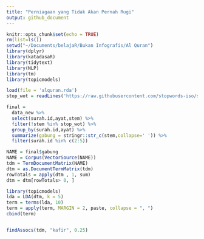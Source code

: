 ```yaml
---
title: "Perniagaan yang Tidak Akan Pernah Rugi"
output: github_document
---
```


```r
knitr::opts_chunk$set(echo = TRUE)
rm(list=ls())
setwd("~/Documents/belajaR/Bukan Infografis/Al Quran")
library(dplyr)
library(katadasaR)
library(tidytext)
library(NLP)
library(tm)
library(topicmodels)

load(file = 'alquran.rda')
stop_wot = readLines('https://raw.githubusercontent.com/stopwords-iso/stopwords-id/master/stopwords-id.txt')

final = 
  data_new %>% 
  select(surah.id,ayat,stem) %>% 
  filter(!stem %in% stop_wot) %>% 
  group_by(surah.id,ayat) %>% 
  summarize(gabung = stringr::str_c(stem,collapse=' ')) %>% 
  filter(surah.id %in% c(2:5))

NAME = final$gabung
NAME = Corpus(VectorSource(NAME))
tdm = TermDocumentMatrix(NAME)
dtm = as.DocumentTermMatrix(tdm) 
rowTotals = apply(dtm , 1, sum) 
dtm = dtm[rowTotals> 0, ]         

library(topicmodels)
lda = LDA(dtm, k = 5)  
term = terms(lda, 10)  
term = apply(term, MARGIN = 2, paste, collapse = ", ")
cbind(term)


findAssocs(tdm, "kafir", 0.25)
```
